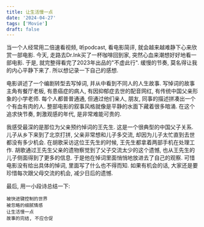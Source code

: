 ```yaml
---
title: 让生活慢一点
date: '2024-04-27'
tags: ['Movie']
draft: false
---
```


当一个人经常用二倍速看视频, 听podcast, 看电影简评, 就会越来越难静下心来欣赏一部电影. 今天, 走路去Dr.Ink买了一杯咖啡回到家, 突然心血来潮想好好地看一部电影. 于是, 就完整得看完了2023年出品的"不虚此行". 缓慢的节奏, 莫名得让我的内心平静下来了. 所以想记录一下自己的感想.

电影讲述了一个编剧转型去写悼词, 并从中看到不同人的人生故事. 写悼词的故事主角有餐厅老板, 有患癌症的病人, 有因抑郁症去世的配音网红, 有传统中国父亲形象的小学老师. 每个人都普普通通, 但通过他们亲人, 朋友, 同事的描述拼凑出一个个有血有肉的人. 整部电影的叙事风格就像是平静的水面下藏着很多暗涌. 在这个追求快节奏, 刺激观感的年代, 是非常难能可贵的.

我感受最深的是那位为父亲预约悼词的王先生. 这是一个很典型的中国父子关系. 儿子从乡下来到了北京打拼, 父亲非常想和儿子多交流, 却因为儿子太忙直到去世都没有多少机会. 在胡歌采访这位王先生的时候, 王先生都拿着两部手机在处理工作. 胡歌通过王先生父亲的遗物察觉到了父子交流太少的这个遗憾, 也从王先生的儿子侧面得到了更多的信息. 于是他在悼词里面悄悄地放进去了自己的观察. 可惜电影没有给出具体的悼词, 里面写了什么也不得而知. 如果有机会的话, 大家还是要珍惜每次跟父母交流的机会, 减少日后的遗憾.

最后, 用一小段诗总结一下:

```
被快进键控制的世界
被忽略的细腻情感
让生活慢一点
故事的完结, 不应仓促
```
